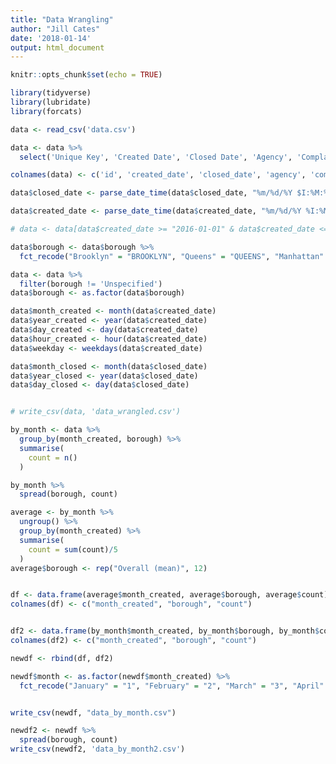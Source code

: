 ```yaml
---
title: "Data Wrangling"
author: "Jill Cates"
date: '2018-01-14'
output: html_document
---
```


```r
knitr::opts_chunk$set(echo = TRUE)

library(tidyverse)
library(lubridate)
library(forcats)
```


```r
data <- read_csv('data.csv')
```



```r
data <- data %>% 
  select('Unique Key', 'Created Date', 'Closed Date', 'Agency', 'Complaint Type', 'Location Type', 'Borough', 'Incident Address', 'Latitude', 'Longitude')

colnames(data) <- c('id', 'created_date', 'closed_date', 'agency', 'complaint_type', 'location_type', 'borough', 'incident_address', 'lat', 'long')

data$closed_date <- parse_date_time(data$closed_date, "%m/%d/%Y $I:%M:%S %p", tz = "EST5EDT")

data$created_date <- parse_date_time(data$created_date, "%m/%d/%Y %I:%M:%S %p", tz = "EST5EDT")


```



```r
# data <- data[data$created_date >= "2016-01-01" & data$created_date <= "2016-12-31", ]

data$borough <- data$borough %>%
  fct_recode("Brooklyn" = "BROOKLYN", "Queens" = "QUEENS", "Manhattan" = "MANHATTAN", "Staten Island" = "STATEN ISLAND", "Bronx" = "BRONX")

data <- data %>% 
  filter(borough != 'Unspecified')
data$borough <- as.factor(data$borough)

data$month_created <- month(data$created_date)
data$year_created <- year(data$created_date)
data$day_created <- day(data$created_date)
data$hour_created <- hour(data$created_date)
data$weekday <- weekdays(data$created_date)

data$month_closed <- month(data$closed_date)
data$year_closed <- year(data$closed_date)
data$day_closed <- day(data$closed_date)


# write_csv(data, 'data_wrangled.csv')
```


```r
by_month <- data %>% 
  group_by(month_created, borough) %>% 
  summarise(
    count = n()
  )

by_month %>% 
  spread(borough, count)

average <- by_month %>% 
  ungroup() %>% 
  group_by(month_created) %>% 
  summarise(
    count = sum(count)/5
  )
average$borough <- rep("Overall (mean)", 12)


df <- data.frame(average$month_created, average$borough, average$count)
colnames(df) <- c("month_created", "borough", "count")


df2 <- data.frame(by_month$month_created, by_month$borough, by_month$count)
colnames(df2) <- c("month_created", "borough", "count")

newdf <- rbind(df, df2)

newdf$month <- as.factor(newdf$month_created) %>%
  fct_recode("January" = "1", "February" = "2", "March" = "3", "April" = "4", "May" = "5", "June" = "6", "July" = "7", "August" = "8", "September" = "9", "October" = "10", "November" = "11", "December" = "12")


write_csv(newdf, "data_by_month.csv")
```




```r
newdf2 <- newdf %>% 
  spread(borough, count) 
write_csv(newdf2, 'data_by_month2.csv')
```
